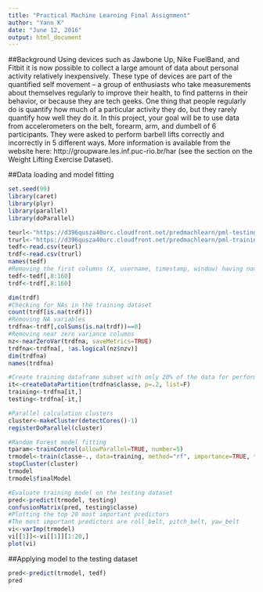 ```yaml
---
title: "Practical Machine Learning Final Assignment"
author: "Yann K"
date: "June 12, 2016"
output: html_document
---
```


##Background
Using devices such as Jawbone Up, Nike FuelBand, and Fitbit it is now possible to collect a large amount of data about personal activity relatively inexpensively. These type of devices are part of the quantified self movement – a group of enthusiasts who take measurements about themselves regularly to improve their health, to find patterns in their behavior, or because they are tech geeks. One thing that people regularly do is quantify how much of a particular activity they do, but they rarely quantify how well they do it. In this project, your goal will be to use data from accelerometers on the belt, forearm, arm, and dumbell of 6 participants. They were asked to perform barbell lifts correctly and incorrectly in 5 different ways. More information is available from the website here: http://groupware.les.inf.puc-rio.br/har (see the section on the Weight Lifting Exercise Dataset).

##Data loading and model fitting
```r
set.seed(99)
library(caret)
library(plyr)
library(parallel)
library(doParallel)

teurl<-"https://d396qusza40orc.cloudfront.net/predmachlearn/pml-testing.csv"
trurl<-"https://d396qusza40orc.cloudfront.net/predmachlearn/pml-training.csv"
tedf<-read.csv(teurl)
trdf<-read.csv(trurl)
names(tedf)
#Removing the first columns (X, username, timestamp, window) having non predictive data
tedf<-tedf[,8:160]
trdf<-trdf[,8:160]

dim(trdf)
#Checking for NAs in the training dataset
count(trdf[is.na(trdf)])
#Removing NA variables
trdfna<-trdf[,colSums(is.na(trdf))==0]
#Removing near zero variance columns
nz<-nearZeroVar(trdfna, saveMetrics=TRUE)
trdfna<-trdfna[, !as.logical(nz$nzv)]
dim(trdfna)
names(trdfna)

#Create training dataframe subset with only 20% of the data for performance on my laptop 
it<-createDataPartition(trdfna$classe, p=.2, list=F)
training<-trdfna[it,]
testing<-trdfna[-it,]

#Parallel calculation clusters
cluster<-makeCluster(detectCores()-1)
registerDoParallel(cluster)

#Random Forest model fitting
tparam<-trainControl(allowParallel=TRUE, number=5)
trmodel<-train(classe~., data=training, method="rf", importance=TRUE, trainControl=tparam)
stopCluster(cluster)
trmodel
trmodel$finalModel

#Evaluate training model on the testing dataset
pred<-predict(trmodel, testing)
confusionMatrix(pred, testing$classe)
#Plotting the top 20 most important predictors 
#The most important predictors are roll_belt, pitch_belt, yaw_belt
vi<-varImp(trmodel)
vi[[1]]<-vi[[1]][1:20,]
plot(vi)
```

##Applying model to the testing dataset
```r
pred<-predict(trmodel, tedf)
pred
```


